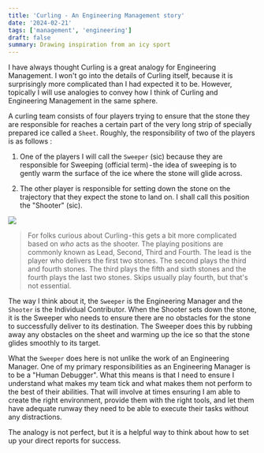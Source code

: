 ```yaml
---
title: 'Curling - An Engineering Management story'
date: '2024-02-21'
tags: ['management', 'engineering']
draft: false
summary: Drawing inspiration from an icy sport
---
```


I have always thought Curling is a great analogy for Engineering Management. I won't go into the details of Curling itself, because it is surprisingly more complicated than I had expected it to be. However, topically I will use analogies to convey how I think of Curling and Engineering Management in the same sphere.

A curling team consists of four players trying to ensure that the stone they are responsible for reaches a certain part of the very long strip of specially prepared ice called a `Sheet`. Roughly, the responsibility of two of the players is as follows :

1. One of the players I will call the `Sweeper` (sic) because they are responsible for Sweeping (official term) - the idea of sweeping is to gently warm the surface of the ice where the stone will glide across.

2. The other player is responsible for setting down the stone on the trajectory that they expect the stone to land on. I shall call this position the "Shooter" (sic).

![](/static/images/curling.gif)

> For folks curious about Curling - this gets a bit more complicated based on _who_ acts as the shooter. The playing positions are commonly known as Lead, Second, Third and Fourth. The lead is the player who delivers the first two stones. The second plays the third and fourth stones. The third plays the fifth and sixth stones and the fourth plays the last two stones. Skips usually play fourth, but that's not essential.

The way I think about it, the `Sweeper` is the Engineering Manager and the `Shooter` is the Individual Contributor. When the Shooter sets down the stone, it is the Sweeper who needs to ensure there are no obstacles for the stone to successfully deliver to its destination. The Sweeper does this by rubbing away any obstacles on the sheet and warming up the ice so that the stone glides smoothly to its target.

What the `Sweeper` does here is not unlike the work of an Engineering Manager. One of my primary responsibilities as an Engineering Manager is to be a "Human Debugger". What this means is that I need to ensure I understand what makes my team tick and what makes them not perform to the best of their abilities. That will involve at times ensuring I am able to create the right environment, provide them with the right tools, and let them have adequate runway they need to be able to execute their tasks without any distractions.

The analogy is not perfect, but it is a helpful way to think about how to set up your direct reports for success.
